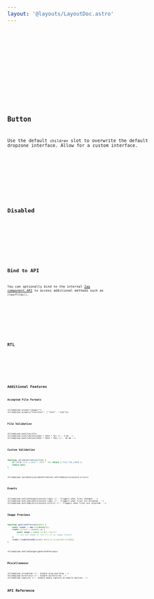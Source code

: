 ```yaml
---
layout: '@layouts/LayoutDoc.astro'
---
```




<Preview client:load>
	<Fragment slot="preview">
		<Example client:load />
	</Fragment>
	<Fragment slot="code">
		<Code code={ExampleRaw} lang="svelte" />
	</Fragment>
</Preview>

<Preview client:load>
	<Fragment slot="preview">
		<ExampleFull client:load />
	</Fragment>
	<Fragment slot="code">
		<Code code={ExampleFullRaw} lang="svelte" />
	</Fragment>
</Preview>

## Button

Use the default `children` slot to overwrite the default dropzone interface. Allow for a custom interface.

<Preview client:load>
	<Fragment slot="preview">
		<ExampleButton client:load />
	</Fragment>
	<Fragment slot="code">
		<Code code={ExampleButtonRaw} lang="svelte" />
	</Fragment>
</Preview>

## Disabled

<Preview client:load>
	<Fragment slot="preview">
		<ExampleDisabled client:load />
	</Fragment>
	<Fragment slot="code">
		<Code code={ExampleDisabledRaw} lang="svelte" />
	</Fragment>
</Preview>

## Bind to API

You can optionally bind to the internal [Zag component API](https://zagjs.com/components/react/file-upload#machine-api) to access additional methods such as `clearFiles()`.

<Preview client:load>
	<Fragment slot="preview">
		<ExampleApiBind client:load />
	</Fragment>
	<Fragment slot="code">
		<Code code={ExampleApiBindRaw} lang="svelte" />
	</Fragment>
</Preview>

## RTL

<Preview client:load>
	<Fragment slot="preview">
		<ExampleRtl client:load />
	</Fragment>
	<Fragment slot="code">
		<Code code={ExampleRtlRaw} lang="svelte" />
	</Fragment>
</Preview>

## Additional Features

### Accepted File Formats

```svelte
<FileUpload accept="image/*">
<FileUpload accept={"text/html": [".html", ".htm"]}>
```

### File Validation

```svelte
<FileUpload maxFiles={5}>
<FileUpload minFileSize={1024 * 1024 * 5}> <!-- 5 mb -->
<FileUpload maxFileSize={1024 * 1024 * 10}> <!-- 10 mb -->
```

### Custom Validation

```ts
function validateFileSize(file) {
	if (file.size > 1024 * 1024 * 10) return ['FILE_TOO_LARGE'];
	return null;
}
```

```svelte
<FileUpload validate={validateFileSize} onFileReject={console.error}>
```

### Events

```svelte
<FileUpload onFileChange={console.log}> <!-- Triggers when files changed. -->
<FileUpload onFileAccept={console.log}> <!-- Triggers when files are accepted. -->
<FileUpload onFileReject={console.error}> <!-- Triggers when files are rejected. -->
```

### Image Previews

```ts
function generatePreview(event) {
	const reader = new FileReader();
	reader.onload = (event) => {
		const image = event.target.result;
		// set the image as the src of an image element
	};
	reader.readAsDataURL(event.details.acceptedFiles[0]);
}
```

```svelte
<FileUpload onFileChange={generatePreview}>
```

### Miscellaneous

```svelte
<FileUpload allowDrop> <!-- Enable drag-and-drop -->
<FileUpload directory> <!-- Enable directories -->
<FileUpload capture> <!-- Enable media capture on mobile devices -->
```

## API Reference

<ApiTable />
